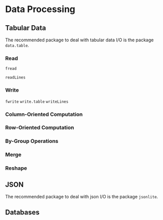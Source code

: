 # Data Processing {#process}

## Tabular Data

The recommended package to deal with tabular data I/O is the package `data.table`.

### Read

`fread`

`readLines`

### Write

`fwrite`
`write.table`
`writeLines`

### Column-Oriented Computation

### Row-Oriented Computation

### By-Group Operations

### Merge

### Reshape

## JSON

The recommended package to deal with json I/O is the package `jsonlite`.

## Databases




